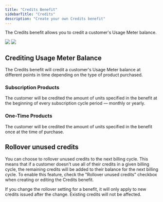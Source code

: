 ```yaml
---
title: "Credits Benefit"
sidebarTitle: "Credits"
description: "Create your own Credits benefit"
---
```


The Credits benefit allows you to credit a customer's Usage Meter balance.

<img
  className="block dark:hidden"
  src="/assets/features/benefits/credits/credits.light.png"
/>
<img
  className="hidden dark:block"
  src="/assets/features/benefits/credits/credits.dark.png"
/>

## Crediting Usage Meter Balance

The Credits benefit will credit a customer's Usage Meter balance at different points in time depending on the type of product purchased.

### Subscription Products

The customer will be credited the amount of units specified in the benefit at the beginning of every subscription cycle period — monthly or yearly.

### One-Time Products

The customer will be credited the amount of units specified in the benefit once at the time of purchase.

## Rollover unused credits

You can choose to rollover unused credits to the next billing cycle. This means that if a customer doesn't use all of their credits in a given billing cycle, the remaining credits will be added to their balance for the next billing cycle. To enable this feature, check the "Rollover unused credits" checkbox when creating or editing the Credits benefit.

<Note>
  If you change the rollover setting for a benefit, it will only apply to new
  credits issued after the change. Existing credits will not be affected.
</Note>
